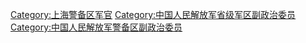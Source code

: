 [[Category:上海警备区军官|Category:上海警备区军官]]
[[Category:中国人民解放军省级军区副政治委员|Category:中国人民解放军省级军区副政治委员]]
[[Category:中国人民解放军警备区副政治委员|Category:中国人民解放军警备区副政治委员]]